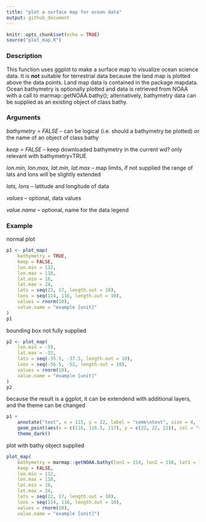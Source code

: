 ```yaml
---
title: "plot a surface map for ocean data"
output: github_document
---
```


```r
knitr::opts_chunk$set(echo = TRUE)
source("plot_map.R")
```

### Description

This function uses ggplot to make a surface map to visualize ocean science data. It is **not** suitable for terrestrial data because the land map is plotted above the data points. Land map data is contained in the package mapdata. Ocean bathymetry is optionally plotted and data is retrieved from NOAA with a call to marmap::getNOAA.bathy(); alternatively, bathymetry data can be supplied as an existing object of class bathy.

### Arguments

*bathymetry = FALSE* -- can be logical (i.e. should a bathymetry be plotted) or the name of an object of class bathy

*keep = FALSE* -- keep downloaded bathymetry in the current wd? only relevant with bathymetry=TRUE

*lon.min, lon.max, lat.min, lat.max* -- map limits, if not supplied the range of lats and lons will be slightly extended

*lats, lons* --  latitude and longitude of data

*values* -- optional, data values

*value.name* -- optional, name for the data legend

### Example
normal plot
```r
p1 <- plot_map(
    bathymetry = TRUE,
    keep = FALSE,
    lon.min = 112,
    lon.max = 118,
    lat.min = 16,
    lat.max = 24,
    lats = seq(22, 17, length.out = 10),
    lons = seq(114, 116, length.out = 10),
    values = rnorm(10),
    value.name = "example [unit]"
)
p1
```

bounding box not fully supplied
```r
p2 <- plot_map(
    lon.min = -59, 
    lat.max = -33,
    lats = seq(-35.5, -37.5, length.out = 10),
    lons = seq(-56.5, -52, length.out = 10),
    values = rnorm(10),
    value.name = "example [unit]"
)
p2
```


because the result is a ggplot, it can be extendend with additional layers, and the theme can be changed
```r
p1 +
    annotate("text", x = 115, y = 22, label = "some\ntext", size = 4, fontface = "bold") +
    geom_point(aes(x = c(116, 116.5, 117), y = c(22, 22, 22)), col = "red", size = 4) +
    theme_dark()
```


plot with bathy object supplied
```r
plot_map(
    bathymetry = marmap::getNOAA.bathy(lon1 = 114, lon2 = 116, lat1 = 18, lat2 = 20, resolution = 1),
    keep = FALSE,
    lon.min = 112,
    lon.max = 118,
    lat.min = 16,
    lat.max = 24,
    lats = seq(22, 17, length.out = 10),
    lons = seq(114, 116, length.out = 10),
    values = rnorm(10),
    value.name = "example [unit]")
```